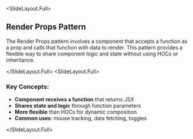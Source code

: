 
<SlideLayout.Full>
## Render Props Pattern

The Render Props pattern involves a component that accepts a function as a prop and calls that function with data to render. This pattern provides a flexible way to share component logic and state without using HOCs or inheritance.

</SlideLayout.Full>
<SlideLayout.Full>
### Key Concepts:
- **Component receives a function** that returns JSX
- **Shares state and logic** through function parameters
- **More flexible** than HOCs for dynamic composition
- **Common uses**: mouse tracking, data fetching, toggles

</SlideLayout.Full>